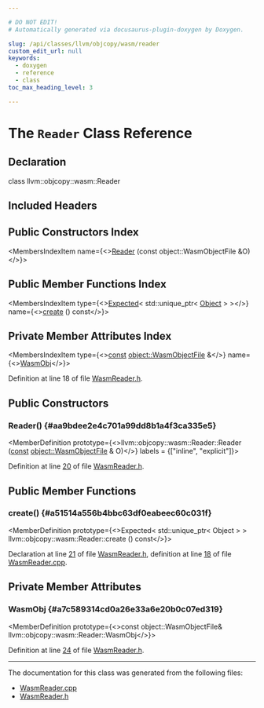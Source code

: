 ```yaml
---

# DO NOT EDIT!
# Automatically generated via docusaurus-plugin-doxygen by Doxygen.

slug: /api/classes/llvm/objcopy/wasm/reader
custom_edit_url: null
keywords:
  - doxygen
  - reference
  - class
toc_max_heading_level: 3

---
```





# The `Reader` Class Reference

<DoxygenPage pluginConfig={pluginConfig}>



## Declaration

<CodeBlock>class llvm::objcopy::wasm::Reader</CodeBlock>

## Included Headers

<IncludesList>
<IncludesListItem
  filePath="ObjCopy/wasm/WasmReader.h"
  permalink="/docs/api/files/lib/lib/objcopy/lib/objcopy/wasm/wasmreader-h"
  isLocal="true" />
</IncludesList>

## Public Constructors Index

<MembersIndex>

<MembersIndexItem
  name={<><a href="#aa9bdee2e4c701a99dd8b1a4f3ca335e5">Reader</a> (const object::WasmObjectFile &amp;O)</>}>
</MembersIndexItem>

</MembersIndex>

## Public Member Functions Index

<MembersIndex>

<MembersIndexItem
  type={<><a href="/docs/api/classes/llvm/expected">Expected</a>&lt; std::unique&#95;ptr&lt; <a href="/docs/api/structs/llvm/objcopy/wasm/object">Object</a> &gt; &gt;</>}
  name={<><a href="#a51514a556b4bbc63df0eabeec60c031f">create</a> () const</>}>
</MembersIndexItem>

</MembersIndex>

## Private Member Attributes Index

<MembersIndex>

<MembersIndexItem
  type={<><a href="/docs/api/files/lib/lib/target/lib/target/aarch64/aarch64promoteconstant-cpp/#a90f8350fecae261c25be85d38b451bff">const</a> <a href="/docs/api/classes/llvm/object/wasmobjectfile">object::WasmObjectFile</a> &amp;</>}
  name={<><a href="#a7c589314cd0a26e33a6e20b0c07ed319">WasmObj</a></>}>
</MembersIndexItem>

</MembersIndex>


Definition at line 18 of file <a href="/docs/api/files/lib/lib/objcopy/lib/objcopy/wasm/wasmreader-h">WasmReader.h</a>.

<SectionDefinition>

## Public Constructors

### Reader() {#aa9bdee2e4c701a99dd8b1a4f3ca335e5}

<MemberDefinition
  prototype={<>llvm::objcopy::wasm::Reader::Reader (<a href="/docs/api/files/lib/lib/target/lib/target/aarch64/aarch64promoteconstant-cpp/#a90f8350fecae261c25be85d38b451bff">const</a> <a href="/docs/api/classes/llvm/object/wasmobjectfile">object::WasmObjectFile</a> &amp; O)</>}
  labels = {["inline", "explicit"]}>

Definition at line <a href="/docs/api/files/lib/lib/objcopy/lib/objcopy/wasm/wasmreader-h/#l00020">20</a> of file <a href="/docs/api/files/lib/lib/objcopy/lib/objcopy/wasm/wasmreader-h">WasmReader.h</a>.
</MemberDefinition>

</SectionDefinition>

<SectionDefinition>

## Public Member Functions

### create() {#a51514a556b4bbc63df0eabeec60c031f}

<MemberDefinition
  prototype={<>Expected&lt; std::unique&#95;ptr&lt; Object &gt; &gt; llvm::objcopy::wasm::Reader::create () const</>}>

Declaration at line <a href="/docs/api/files/lib/lib/objcopy/lib/objcopy/wasm/wasmreader-h/#l00021">21</a> of file <a href="/docs/api/files/lib/lib/objcopy/lib/objcopy/wasm/wasmreader-h">WasmReader.h</a>, definition at line <a href="/docs/api/files/lib/lib/objcopy/lib/objcopy/wasm/wasmreader-cpp/#l00018">18</a> of file <a href="/docs/api/files/lib/lib/objcopy/lib/objcopy/wasm/wasmreader-cpp">WasmReader.cpp</a>.
</MemberDefinition>

</SectionDefinition>

<SectionDefinition>

## Private Member Attributes

### WasmObj {#a7c589314cd0a26e33a6e20b0c07ed319}

<MemberDefinition
  prototype={<>const object::WasmObjectFile&amp; llvm::objcopy::wasm::Reader::WasmObj</>}>

Definition at line <a href="/docs/api/files/lib/lib/objcopy/lib/objcopy/wasm/wasmreader-h/#l00024">24</a> of file <a href="/docs/api/files/lib/lib/objcopy/lib/objcopy/wasm/wasmreader-h">WasmReader.h</a>.
</MemberDefinition>

</SectionDefinition>

<hr/>

The documentation for this class was generated from the following files:

<ul>
<li><a href="/docs/api/files/lib/lib/objcopy/lib/objcopy/wasm/wasmreader-cpp">WasmReader.cpp</a></li>
<li><a href="/docs/api/files/lib/lib/objcopy/lib/objcopy/wasm/wasmreader-h">WasmReader.h</a></li>
</ul>

</DoxygenPage>
